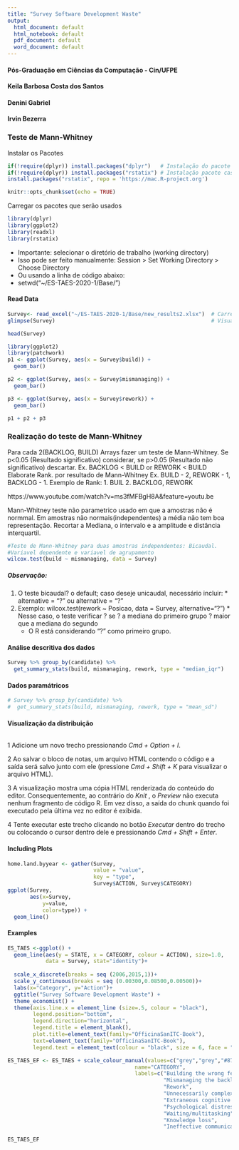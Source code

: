 ```yaml
---
title: "Survey Software Development Waste"
output:
  html_document: default
  html_notebook: default
  pdf_document: default
  word_document: default
---
```


#### Pós-Graduação em Ciências da Computação - Cin/UFPE
#### Keila Barbosa Costa dos Santos
#### Denini Gabriel
#### Irvin Bezerra 

### Teste de Mann-Whitney

Instalar os Pacotes
```r
if(!require(dplyr)) install.packages("dplyr")   # Instalação do pacote caso não esteja instalado
if(!require(dplyr)) install.packages("rstatix") # Instalação pacote caso não esteja instalado
install.packages("rstatix", repo = 'https://mac.R-project.org')
```

```r
knitr::opts_chunk$set(echo = TRUE)
```

Carregar os pacotes que serão usados
```r
library(dplyr) 
library(ggplot2)
library(readxl)
library(rstatix) 
```

* Importante: selecionar o diretório de trabalho (working directory)
* Isso pode ser feito manualmente: Session > Set Working Directory > Choose Directory
* Ou usando a linha de código abaixo:
* setwd("~/ES-TAES-2020-1/Base/")

#### Read Data

```r
Survey<- read_excel("~/ES-TAES-2020-1/Base/new_results2.xlsx")  # Carregamento do Arquivo xlsx
glimpse(Survey)                                                 # Visualização de um resumo dos dados
```


```r
head(Survey)
```

```r
library(ggplot2)
library(patchwork)
p1 <- ggplot(Survey, aes(x = Survey$build)) +
  geom_bar()

p2 <- ggplot(Survey, aes(x = Survey$mismanaging)) +
  geom_bar()

p3 <- ggplot(Survey, aes(x = Survey$rework)) +
  geom_bar()

p1 + p2 + p3
```

### Realização do teste de Mann-Whitney

Para cada 2(BACKLOG, BUILD) Arrays fazer um teste de Mann-Whitney. Se p<0.05 (Resultado significativo) considerar, se p>0.05 (Resultado não significativo) descartar.
Ex. BACKLOG < BUILD or REWORK < BUILD
Elaborate Rank. por resultado de Mann-Whitney Ex. BUILD - 2, REWORK - 1, BACKLOG - 1.
Exemplo de Rank: 1. BUIL
                 2. BACKLOG, REWORK

https://www.youtube.com/watch?v=ms3fMFBgH8A&feature=youtu.be

Mann-Whitney teste não parametrico usado em que a amostras não é normmal. 
Em amostras não normais(independentes) a média não tem boa representação.
Recortar a Mediana, o intervalo e a amplitude e distância interquartil. 
```r
#Teste de Mann-Whitney para duas amostras independentes: Bicaudal.
#Variavel dependente e variavel de agrupamento 
wilcox.test(build ~ mismanaging, data = Survey)
```

##### Observação:
  1. O teste bicaudal? o default; caso deseje unicaudal, necessário incluir:
    * alternative = "?" ou alternative = "?"
  2. Exemplo: wilcox.test(rework ~ Posicao, data = Survey, alternative="?")
    * Nesse caso, o teste verificar ? se ? a mediana do primeiro grupo ? maior que a mediana do segundo
      * O R está considerando "?" como primeiro grupo.

#### Análise descritiva dos dados

```r
Survey %>% group_by(candidate) %>% 
  get_summary_stats(build, mismanaging, rework, type = "median_iqr")
```

#### Dados paramátricos

```r
# Survey %>% group_by(candidate) %>% 
#  get_summary_stats(build, mismanaging, rework, type = "mean_sd")
```

#### Visualização da distribuição

```r


```

1 Adicione um novo trecho pressionando *Cmd + Option + I*.

2 Ao salvar o bloco de notas, um arquivo HTML contendo o código e a saída será salvo junto com ele (pressione *Cmd + Shift + K* para visualizar o arquivo HTML).

3 A visualização mostra uma cópia HTML renderizada do conteúdo do editor. Consequentemente, ao contrário do *Knit *, o *Preview* não executa nenhum fragmento de código R. Em vez disso, a saída do chunk quando foi executado pela última vez no editor é exibida.

4 Tente executar este trecho clicando no botão *Executar* dentro do trecho ou colocando o cursor dentro dele e pressionando *Cmd + Shift + Enter*.

#### Including Plots

```r
home.land.byyear <- gather(Survey,
                           value = "value",
                           key = "type",
                           Survey$ACTION, Survey$CATEGORY)
ggplot(Survey,
       aes(x=Survey,
           y=value,
           color=type)) +
  geom_line()
```

#### Examples

```r
ES_TAES <-ggplot() + 
  geom_line(aes(y = STATE, x = CATEGORY, colour = ACTION), size=1.0, 
            data = Survey, stat="identity")+
  
  scale_x_discrete(breaks = seq (2006,2015,1))+
  scale_y_continuous(breaks = seq (0.00300,0.08500,0.00500))+
  labs(x="Category", y="Action")+ 
  ggtitle("Survey Software Development Waste") +
  theme_economist() + 
  theme(axis.line.x = element_line (size=.5, colour = "black"),
        legend.position="bottom",
        legend.direction="horizontal",
        legend.title = element_blank(),
        plot.title=element_text(family="OfficinaSanITC-Book"), 
        text=element_text(family="OfficinaSanITC-Book"),
        legend.text = element_text(colour = "black", size = 6, face = "bold"))

ES_TAES_EF <- ES_TAES + scale_colour_manual(values=c("grey","grey","#871F78","#238E23","grey","#3232CD","grey","grey","grey"), 
                                        name="CATEGORY",
                                        labels=c("Building the wrong feature or product",
                                                 "Mismanaging the backlog",
                                                 "Rework",
                                                 "Unnecessarily complex solutions",
                                                 "Extraneous cognitive load",
                                                 "Psychological distress",
                                                 "Waiting/multitasking",
                                                 "Knowledge loss",
                                                 "Ineffective communication"))

ES_TAES_EF
```



